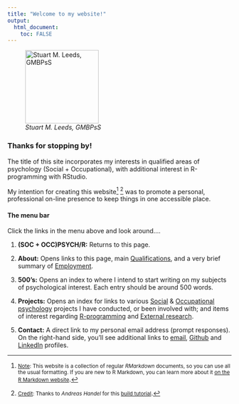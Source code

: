 ```yaml
---
title: "Welcome to my website!"
output: 
  html_document:
    toc: FALSE
---
```


![*Stuart M. Leeds, GMBPsS*](./images/me2020sq.jpg){height="165"}

### Thanks for stopping by!

The title of this site incorporates my interests in qualified areas of
psychology (Social + Occupational), with additional interest in R-programming
with RStudio.

My intention for creating this website^[<small><u>Note</u>: This website is a
collection of regular *RMarkdown* documents, so you can use all the usual
formatting. If you are new to R Markdown, you can learn more about it [on the R
Markdown website</small>](https://rmarkdown.rstudio.com/).] ^[<small><u>Credit</u>: Thanks to
*Andreas Handel* for this [build
tutorial</small>](https://www.andreashandel.com/posts/github-website/).] was to promote
a personal, professional on-line presence to keep things in one accessible
place.

#### The menu bar

Click the links in the menu above and look around....

1. __(SOC + OCC)PSYCH/R:__ Returns to this page.

2. __About:__ Opens links to this page, main [Qualifications](./index_qual.html), and a very brief summary of [Employment](./index_employ.html).

3. __500's:__ Opens an index to where I intend to start writing on my subjects of
psychological interest. Each entry should be around 500 words.

4. __Projects:__ Opens an index for links to various [Social](./project_index_soc.html) &
[Occupational psychology](./project_index_occ.html) projects I have 
conducted, or been involved with; and items of interest regarding
[R-programming](./project_index_r.html) and [External research](./project_index_external.html).

5. __Contact:__ A direct link to my personal email address (prompt responses). On the right-hand side, you'll see additional links to [email](mailto:<sleeds40@gmail.com>), [Github](https://github.com/sleeds50/my\_website) and [LinkedIn](https://www.linkedin.com/in/stuart-leeds2020/) profiles.
